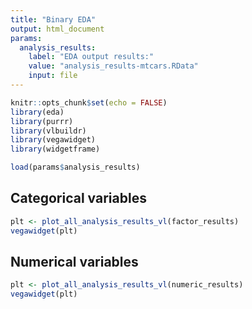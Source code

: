 ```yaml
---
title: "Binary EDA"
output: html_document
params:
  analysis_results:
    label: "EDA output results:"
    value: "analysis_results-mtcars.RData"
    input: file
---
```


```r
knitr::opts_chunk$set(echo = FALSE)
library(eda)
library(purrr)
library(vlbuildr)
library(vegawidget)
library(widgetframe)
```

```r
load(params$analysis_results)
```


## Categorical variables

```r
plt <- plot_all_analysis_results_vl(factor_results)
vegawidget(plt)
```

## Numerical variables

```r
plt <- plot_all_analysis_results_vl(numeric_results)
vegawidget(plt)
```
